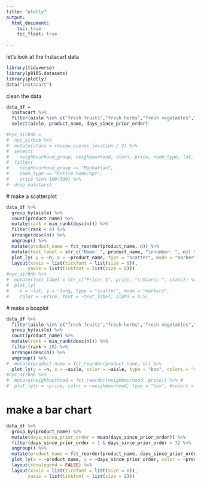 ```yaml
---
title: "plotly"
output: 
  html_document:
    toc: true
    toc_float: true
    
---
```


let's look at the Instacart data

```r
library(tidyverse)
library(p8105.datasets)
library(plotly)
data("instacart")
```

clean the data

```r

data_df = 
  instacart %>%
  filter(aisle %in% c("fresh fruits","fresh herbs","fresh vegetables","yogurt","packaged vegetables fruits")) %>% 
  select(aisle, product_name, days_since_prior_order)

#nyc_airbnb = 
#  nyc_airbnb %>% 
#  mutate(stars = review_scores_location / 2) %>%
#  select(
#    neighbourhood_group, neighbourhood, stars, price, room_type, lat, long) %>%
#  filter(
#    neighbourhood_group == "Manhattan",
#    room_type == "Entire home/apt",
#    price %in% 100:500) %>% 
#  drop_na(stars)

```
 
 
 # make a scatterplot
 
```r
data_df %>% 
  group_by(aisle) %>% 
  count(product_name) %>% 
  mutate(rank = min_rank(desc(n))) %>% 
  filter(rank < 4) %>% 
  arrange(desc(n)) %>% 
  ungroup() %>% 
  mutate(product_name = fct_reorder(product_name, n)) %>% 
  mutate(text_label = str_c("Name: ", product_name, "\nnumber: ", n)) %>% 
  plot_ly( y = ~n, x = ~product_name, type = "scatter", mode = "marker",text = ~text_label, alpha = 0.5) %>% 
  layout(xaxis = list(tickfont = list(size = 8)),
        yaxis = list(tickfont = list(size = 8)))
#nyc_airbnb %>%
#  mutate(text_label = str_c("Price: $", price, "\nStars: ", stars)) %>% 
#  plot_ly(
#    x = ~lat, y = ~long, type = "scatter", mode = "markers",
#    color = ~price, text = ~text_label, alpha = 0.5)

```
 
 # make a boxplot
```r
data_df %>% 
  filter(aisle %in% c("fresh fruits","fresh herbs","fresh vegetables","packaged vegetables fruits")) %>% 
  group_by(aisle) %>% 
  count(product_name) %>% 
  mutate(rank = min_rank(desc(n))) %>% 
  filter(rank < 20) %>% 
  arrange(desc(n)) %>% 
  ungroup() %>% 
#  mutate(product_name = fct_reorder(product_name, n)) %>% 
  plot_ly(y = ~n, x = ~aisle, color = ~aisle, type = "box", colors = "viridis")
#nyc_airbnb %>% 
#  mutate(neighbourhood = fct_reorder(neighbourhood, price)) %>% #
#  plot_ly(y = ~price, color = ~neighbourhood, type = "box", #colors = "viridis")
```

# make a bar chart

```r
data_df %>% 
  group_by(product_name) %>% 
  mutate(days_since_prior_order = mean(days_since_prior_order)) %>% 
  filter(days_since_prior_order > 1 & days_since_prior_order < 3) %>% 
  ungroup() %>% 
  mutate(product_name = fct_reorder(product_name, days_since_prior_order)) %>% 
  plot_ly(x = ~product_name, y = ~days_since_prior_order, color = ~product_name, type = "bar", colors = "viridis") %>% 
  layout(showlegend = FALSE) %>% 
  layout(xaxis = list(tickfont = list(size = 8)),
        yaxis = list(tickfont = list(size = 8)))
```




